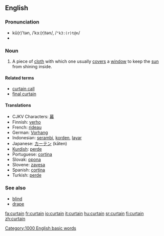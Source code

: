 ==English==

===Pronunciation===
*kû(r)'tən, /ˈkɜː(r)tən/, /<tt>"k3:(r)t@n</tt>/
*{{audio|en-us-curtain.ogg|Audio (US)}}

===Noun===
{{en-noun-reg}}
# A piece of [[cloth]] with which one usually [[cover]]s a [[window]] to keep the [[sun]] from shining inside.

====Related terms====
*[[curtain call]]
*[[final curtain]]

====Translations====
*CJKV Characters: [[幕]]
*Finnish: [[verho]]
*French: [[rideau]] {{m}}
*German: [[Vorhang]] {{m}}
*Indonesian: [[serambi]], [[korden]], [[layar]]
*Japanese: [[カーテン]] (kāten)
*[[Kurdish]]: [[perde]] {{f}}
*Portuguese: [[cortina]] {{f}}
*Slovak: [[opona]] {{f}}
*Slovene: [[zavesa]] {{f}}
*Spanish: [[cortina]] {{f}}
*Turkish: [[perde]]

===See also===
*[[blind]]
*[[drape]]

[[Category:1000 English basic words]]

[[fa:curtain]]
[[fr:curtain]]
[[io:curtain]]
[[it:curtain]]
[[hu:curtain]]
[[sr:curtain]]
[[fi:curtain]]
[[zh:curtain]]